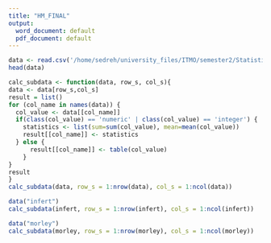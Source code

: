 ```yaml
---
title: "HM_FINAL"
output:
  word_document: default
  pdf_document: default
---
```


```r
data <- read.csv('/home/sedreh/university_files/ITMO/semester2/Statistic-R/2/bosson.csv', sep = ";")
head(data)
```

```r
calc_subdata <- function(data, row_s, col_s){
data <- data[row_s,col_s]
result = list()
for (col_name in names(data)) {
  col_value <- data[[col_name]]
  if(class(col_value) == 'numeric' | class(col_value) == 'integer') {
    statistics <- list(sum=sum(col_value), mean=mean(col_value))
    result[[col_name]] <- statistics
  } else {
      result[[col_name]] <- table(col_value)
    }
}
result
}
calc_subdata(data, row_s = 1:nrow(data), col_s = 1:ncol(data))

```

```r
data("infert")
calc_subdata(infert, row_s = 1:nrow(infert), col_s = 1:ncol(infert))
```

```r
data("morley")
calc_subdata(morley, row_s = 1:nrow(morley), col_s = 1:ncol(morley))

```

